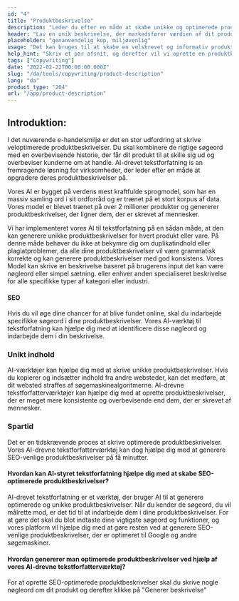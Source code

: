 ```yaml
---
id: "4"
title: "Produktbeskrivelse"
description: "Leder du efter en måde at skabe unikke og optimerede produktbeskrivelser på, kan du overveje at bruge AI-drevet tekstforfatning. Dette værktøj bruger AI til at generere produktbeskrivelser, der er skræddersyet til dine specifikke søgeord."
header: "Lav en unik beskrivelse, der markedsfører værdien af dit produkt."
placeholder: "genanvendelig kop, miljøvenlig"
usage: "Det kan bruges til at skabe en velskrevet og informativ produktbeskrivelse for beklædning"
help_hint: "Skriv et par afsnit, og derefter vil vi oprette en produktbeskrivelse til den givne tekst."
tags: ["Copywriting"]
date: "2022-02-22T00:00:00.000Z"
slug: "/da/tools/copywriting/product-description"
lang: "da"
product_type: "204"
url: "/app/product-description"
---
```


## Introduktion:

I det nuværende e-handelsmiljø er det en stor udfordring at skrive veloptimerede produktbeskrivelser. Du skal kombinere de rigtige søgeord med en overbevisende historie, der får dit produkt til at skille sig ud og overbeviser kunderne om at handle. AI-drevet tekstforfatning іѕ аn fremragende løsning for virksomheder, der leder efter en måde at opgradere deres produktbeskrivelser på.

Vores AI er bygget på verdens mest kraftfulde sprogmodel, som har en massiv samling ord i sit ordforråd og er trænet på et stort korpus af data. Vores model er blevet trænet på over 2 millioner produkter og genererer produktbeskrivelser, der ligner dem, der er skrevet af mennesker.

Vi har implementeret vores AI til tekstforfatning på en sådan måde, at den kan generere unikke produktbeskrivelser for hvert produkt eller vare. På denne måde behøver du ikke at bekymre dig om duplikatindhold eller plagiatproblemer, da alle dine produktbeskrivelser vil være grammatisk korrekte og kan generere produktbeskrivelser med god konsistens. Vores Model kan skrive en beskrivelse baseret på brugerens input det kan være nøgleord eller simpel sætning. eller enhver anden specialiseret beskrivelse for alle specifikke typer af kategori eller industri.

#### SEO

Hvis du vil øge dine chancer for at blive fundet online, skal du indarbejde specifikke søgeord i dine produktbeskrivelser. Vores AI-værktøj til tekstforfatning kan hjælpe dig med at identificere disse nøgleord og indarbejde dem i din beskrivelse.

### Unikt indhold

AI-værktøjer kan hjælpe dig med at skrive unikke produktbeskrivelser. Hvis du kopierer og indsætter indhold fra andre websteder, kan det medføre, at dit websted straffes af søgemaskinealgoritmerne. AI-drevne tekstforfatterværktøjer kan hjælpe dig med at oprette produktbeskrivelser, der er meget mere konsistente og overbevisende end dem, der er skrevet af mennesker.

### Spartid

Det er en tidskrævende proces at skrive optimerede produktbeskrivelser. Vores AI-drevne tekstforfatterværktøj kan dog hjælpe dig med at generere SEO-venlige produktbeskrivelser på få minutter.

#### Hvordan kan AI-styret tekstforfatning hjælpe dig med at skabe SEO-optimerede produktbeskrivelser?

AI-drevet tekstforfatning er et værktøj, der bruger AI til at generere optimerede og unikke produktbeskrivelser. Når du kender de søgeord, du vil målrette mod, er det tid til at indarbejde dem i dine produktbeskrivelser. For at gøre det skal du blot indtaste dine vigtigste søgeord og funktioner, og vores platform vil hjælpe dig med at gøre resten ved at generere SEO-venlige produktbeskrivelser, der er optimeret til Google og andre søgemaskiner.

#### Hvordan genererer man optimerede produktbeskrivelser ved hjælp af vores AI-drevne tekstforfatterværktøj?

For at oprette SEO-optimerede produktbeskrivelser skal du skrive nogle nøgleord om dit produkt og derefter klikke på "Generer beskrivelse"
